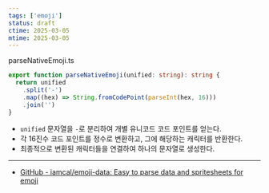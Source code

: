 ```yaml
---
tags: ['emoji']
status: draft
ctime: 2025-03-05
mtime: 2025-03-05
---
```



<QuoteLink url="https://github.com/ealush/emoji-picker-react/blob/master/src/dataUtils/parseNativeEmoji.ts#L1">
  parseNativeEmoji.ts
</QuoteLink>

```ts
export function parseNativeEmoji(unified: string): string {
  return unified
    .split('-')
    .map((hex) => String.fromCodePoint(parseInt(hex, 16)))
    .join('')
}
```

- `unified` 문자열을 `-`로 분리하여 개별 유니코드 코드 포인트를 얻는다.
- 각 16진수 코드 포인트를 정수로 변환하고, 그에 해당하는 캐릭터를 반환한다.
- 최종적으로 변환된 캐릭터들을 연결하여 하나의 문자열로 생성한다.

---

- [GitHub - iamcal/emoji-data: Easy to parse data and spritesheets for emoji](https://github.com/iamcal/emoji-data)
